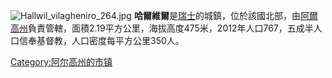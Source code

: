 [[Image:Hallwil_vilagheniro_264.jpg|right]]
'''哈爾維爾'''是[[瑞士|瑞士]]的城鎮，位於該國北部，由[[阿爾高州|阿爾高州]]負責管轄，面積2.19平方公里，海拔高度475米，2012年人口767，五成半人口信奉基督教，人口密度每平方公里350人。

{{Switzerland-geo-stub}}
[[Category:阿尔高州的市镇|Category:阿尔高州的市镇]]
